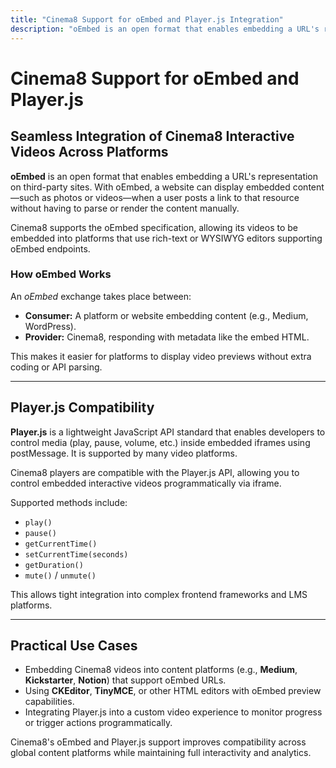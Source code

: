 ```yaml
---
title: "Cinema8 Support for oEmbed and Player.js Integration"
description: "oEmbed is an open format that enables embedding a URL's representation on third-party sites. With oEmbed, a website can display embedded content (like photos or videos) when a user posts a link to that resource without needing to parse the resource directly."
---
```



# Cinema8 Support for oEmbed and Player.js

## Seamless Integration of Cinema8 Interactive Videos Across Platforms

**oEmbed** is an open format that enables embedding a URL's representation on third-party sites. With oEmbed, a website can display embedded content—such as photos or videos—when a user posts a link to that resource without having to parse or render the content manually.

<Callout type="info">
Cinema8 supports the oEmbed specification, allowing its videos to be embedded into platforms that use rich-text or WYSIWYG editors supporting oEmbed endpoints.
</Callout>

### How oEmbed Works

An *oEmbed* exchange takes place between:

- **Consumer:** A platform or website embedding content (e.g., Medium, WordPress).
- **Provider:** Cinema8, responding with metadata like the embed HTML.

This makes it easier for platforms to display video previews without extra coding or API parsing.

---

## Player.js Compatibility

**Player.js** is a lightweight JavaScript API standard that enables developers to control media (play, pause, volume, etc.) inside embedded iframes using postMessage. It is supported by many video platforms.

<Callout type="info">
Cinema8 players are compatible with the Player.js API, allowing you to control embedded interactive videos programmatically via iframe.
</Callout>

Supported methods include:

- `play()`
- `pause()`
- `getCurrentTime()`
- `setCurrentTime(seconds)`
- `getDuration()`
- `mute()` / `unmute()`

This allows tight integration into complex frontend frameworks and LMS platforms.

---

## Practical Use Cases

- Embedding Cinema8 videos into content platforms (e.g., **Medium**, **Kickstarter**, **Notion**) that support oEmbed URLs.
- Using **CKEditor**, **TinyMCE**, or other HTML editors with oEmbed preview capabilities.
- Integrating Player.js into a custom video experience to monitor progress or trigger actions programmatically.

<Callout type="important">
Cinema8's oEmbed and Player.js support improves compatibility across global content platforms while maintaining full interactivity and analytics.
</Callout>
